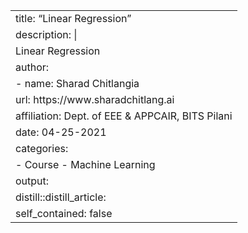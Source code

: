 ---
title: "Linear Regression"
description: |
  Linear Regression
author:
  - name: Sharad Chitlangia
    url: https://www.sharadchitlang.ai
    affiliation: Dept. of EEE & APPCAIR, BITS Pilani 
date: 04-25-2021
categories:
  - Course - Machine Learning
output: 
  distill::distill_article:
    self_contained: false
---